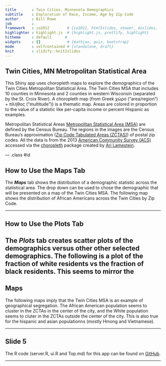 ```yaml
---
title       : Twin Cities, Minnesota Demographics
subtitle    : Exploration of Race, Income, Age by Zip Code
author      : Bill Rowe
job         : 
framework   : io2012        # {io2012, html5slides, shower, dzslides, ...}
highlighter : highlight.js  # {highlight.js, prettify, highlight}
hitheme     : default      # 
widgets     : []            # {mathjax, quiz, bootstrap}
mode        : selfcontained # {standalone, draft}
knit        : slidify::knit2slides
---
```


 

## Twin Cities, MN Metropolitan Statistical Area

This Shiny app uses choropleth maps to explore the demographics of the Twin Cities Metropolitan Statistical Area.  The Twin Cities MSA that includes 10 counties in Minnesota and 2 counties in western Wisconsin (separated by the St. Croix River). A choropleth map (from Greek χώρο ("area/region") + πλήθος ("multitude")) is a thematic map.  Areas are colored in proportion to the value of a statistic like per-capita income or percent Hispanic as examples.

Metropolitan Statistical Areas [Metropolitan Statistical Area (MSA)](https://en.wikipedia.org/wiki/Metropolitan_statistical_area) are defined by the Census Bureau. The regions in the images are the Census Bureau's approximation ([Zip Code Tabulated Areas (ZCTAS)](https://www.census.gov/geo/reference/zctas.html)) of postal zip codes.  All the data is from the 2013 [American Community Survey (ACS)](http://www.census.gov/acs/www/) accessed via the [choropleth](https://cran.r-project.org/web/packages/choroplethr/choroplethr.pdf) package created by [Ari Lamestein](http://www.arilamstein.com/).

--- .class #id 

 

## How to Use the Maps Tab


The ***Maps*** tab shows the distribution of a demographic statistic across the statistical area. The drop down can be used to chose the demographic that will be presented on a map of the Twin Cities MSA.  The following map shows the distribution of African Americans across the Twin Cities by Zip Code.



---

 

## How to Use the Plots Tab

The ***Plots*** tab creates scatter plots of the demographics versus other other selected demographics.  The following is a plot of the fraction of white residents vs the fraction of black residents.  This seems to mirror the
---

## Maps

The following maps imply that the Twin Cities MSA is an example of geographical segregation.  The African American population seems  to cluster in the ZCTAs in the center of the city, and the White population seems to cluter in the ZCTAs outside the center of the city.  This is also true for the hispanic and asian populationns (mostly Hmong and Vietnamese).

---

## Slide 5

The R code (server.R, ui.R and Top.md) for this app can be found on [GitHub](https://github.com/wer61537/shiny_app).

---

 
